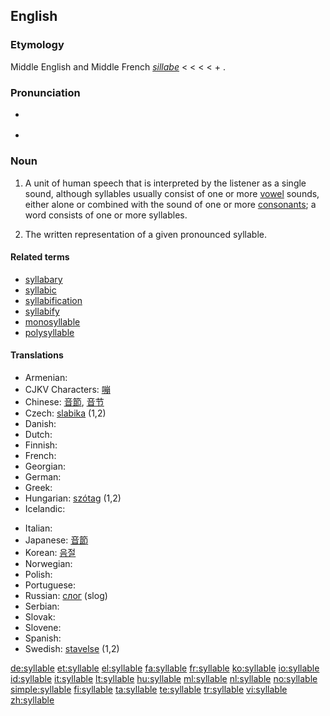 ==English==

===Etymology===
Middle English and Middle French ''[[sillabe]]'' < {{etyl|la}} {{term|syllaba|lang=la}} < {{etyl|grc}} {{term|συλλαβή||sc=Polytonic|tr=sullabē|lang=grc}} < {{term|συλλαμβάνω||I gather together|sc=Polytonic|tr=sullambanō|lang=grc}} < {{term|συν|συν-|together|sc=Polytonic|tr=sun-|lang=grc}} + {{term|λαμβάνω||I take|tr=lambanō|lang=grc|sc=polytonic}}.

===Pronunciation===
* {{a|RP|US}} {{IPA|/ˈsɪləbɫ/}}
* {{audio|en-uk-syllable.ogg|Audio (UK)}}

===Noun===
{{en-noun}}

# {{linguistics}} A unit of human speech that is interpreted by the listener as a single sound, although syllables usually consist of one or more [[vowel]] sounds, either alone or combined with the sound of one or more [[consonant]]s; a word consists of one or more syllables.
# The written representation of a given pronounced syllable.

====Related terms====
* [[syllabary]]
* [[syllabic]]
* [[syllabification]]
* [[syllabify]]
* [[monosyllable]]
* [[polysyllable]]

====Translations====
{{trans-top|One or more vowel sounds}}
* Armenian: {{t-|hy|վանկ|tr=vank}}
* CJKV Characters: [[嘣]]
* Chinese: [[音節]], [[音节]]
* Czech: [[slabika]] {{f}} (1,2)
* Danish: {{t-|da|stavelse}}
* Dutch: {{t+|nl|lettergreep|f}}
* Finnish: {{t+|fi|tavu}}
* French: {{t+|fr|syllabe|f}}
* Georgian: {{t-|ka|მარცვალი|tr=marc’vali|sc=Geor|xs=Georgian}}
* German: {{t+|de|Silbe|f}}
* Greek: {{t+|el|συλλαβή|f}}
* Hungarian: [[szótag]] (1,2)
* Icelandic: {{t+|is|atkvæði|n}}
{{trans-mid}}
* Italian: {{t+|it|sillaba|f}}
* Japanese: [[音節]]
* Korean: [[음절]]
* Norwegian: {{t-|no|staving|f}}
* Polish: {{t+|pl|sylaba|f}}
* Portuguese: {{t+|pt|sílaba|f}}
* Russian: [[слог]] {{m}} (slog)
* Serbian: {{t-|sr|slog|m}}
* Slovak: {{t-|sk|slabika|f}}
* Slovene: {{t+|sl|zlog|m}}
* Spanish: {{t+|es|sílaba|f}}
* Swedish: [[stavelse]] {{c}} (1,2)
{{trans-bottom}}

[[de:syllable]]
[[et:syllable]]
[[el:syllable]]
[[fa:syllable]]
[[fr:syllable]]
[[ko:syllable]]
[[io:syllable]]
[[id:syllable]]
[[it:syllable]]
[[lt:syllable]]
[[hu:syllable]]
[[ml:syllable]]
[[nl:syllable]]
[[no:syllable]]
[[simple:syllable]]
[[fi:syllable]]
[[ta:syllable]]
[[te:syllable]]
[[tr:syllable]]
[[vi:syllable]]
[[zh:syllable]]